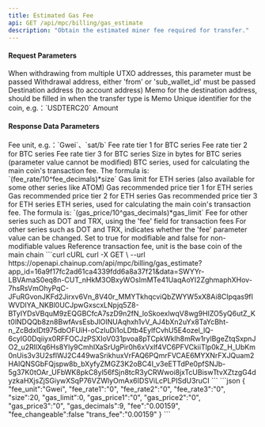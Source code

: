 ---
title: Estimated Gas Fee
api: GET /api/mpc/billing/gas_estimate
description: "Obtain the estimated miner fee required for transfer."
---

#### Request Parameters
<ParamField query="sub_wallet_id" type="integer">
    When withdrawing from multiple UTXO addresses, this parameter must be passed
</ParamField>
<ParamField query="from" type="string">
    Withdrawal address, either 'from' or 'sub_wallet_id' must be passed
</ParamField>
<ParamField query="to" type="string" required>
    Destination address (to account address)
</ParamField>
<ParamField query="memo" type="string">
    Memo for the destination address, should be filled in when the transfer type is Memo
</ParamField>
<ParamField query="symbol" type="string" required>
    Unique identifier for the coin, e.g.：`USDTERC20`
</ParamField>
<ParamField query="amount" type="string" required>
    Amount
</ParamField>


#### Response Data Parameters
<Expandable title="object">
    <ResponseField name="fee_unit" type="string">Fee unit, e.g.：`Gwei`、`sat/b`</ResponseField>
    <ResponseField name="fee_rate1" type="string">Fee rate tier 1 for BTC series</ResponseField>
    <ResponseField name="fee_rate2" type="string">Fee rate tier 2 for BTC series</ResponseField>
    <ResponseField name="fee_rate3" type="string">Fee rate tier 3 for BTC series</ResponseField>
    <ResponseField name="size" type="long">Size in bytes for BTC series (parameter value cannot be modified)</ResponseField>
<ResponseField name="fee_decimals" type="integer">BTC series, used for calculating the main coin's transaction fee. The formula is: `(fee_rate/10^fee_decimals)*size`</ResponseField>
<ResponseField name="gas_limit" type="long">Gas limit for ETH series (also available for some other series like ATOM)</ResponseField>
<ResponseField name="gas_price1" type="string">Gas recommended price tier 1 for ETH series</ResponseField>
<ResponseField name="gas_price2" type="string">Gas recommended price tier 2 for ETH series</ResponseField>
<ResponseField name="gas_price3" type="string">Gas recommended price tier 3 for ETH series</ResponseField>
<ResponseField name="gas_decimals" type="integer">ETH series, used for calculating the main coin's transaction fee. The formula is: `(gas_price/10^gas_decimals)*gas_limit`</ResponseField>
    <ResponseField name="fee" type="string">Fee for other series such as DOT and TRX, using the 'fee' field for transaction fees</ResponseField>
    <ResponseField name="fee_changeable" type="bool">For other series such as DOT and TRX, indicates whether the 'fee' parameter value can be changed. Set to true for modifiable and false for non-modifiable values</ResponseField>
    <ResponseField name="trans_fee" type="integer">Reference transaction fee, unit is the base coin of the main chain</ResponseField>
</Expandable>



<RequestExample>
  ```curl cURL
  curl -X GET \
  --url https://openapi.chainup.com/api/mpc/billing/gas_estimate?app_id=16a9f17fc2ad61ca4339fdd6a8a37f21&data=SWYYr-LBVAmaS0eq8n-CUT_nHkM3OBxyWOsImMTe41UaqAoYI2ZghmaphXHov-7hsRsVmOhyPqC-JFuRGvonJKFd2Jirxv6Vn_8V40r_MMYTkhqcviQbZWYW5xX8Ai8CIpqas9fIWVDIYA_NKBl0UCJpwGxscxLNpjq5Z8-BTyIYDsVBquM9zEQGBCfcA7szD9n2fN_loSkoexlwqV8wg9HIZO5yQ6utZ_Kt0lNDQQb8zn8BwfAvsEsbJlOINUAqhxh1vV_AJ4bXn2uYx8TaYcBht-n_ZcBdxIDt975dbOFUiH-oCzIuDi1oLDtb4EylfCvhU5E4ozel_lQ-6cyIG0Dqiiyx0RFFOCJzPSXIoV031pvoa8pTCpkWklh8mRw1rylBgeZtqSxpnJO2_u2RIlXq6Hs8Yly9CmhIXaSrUgPir0h6xVxlf4VC6PFVCkiiTlp0kZ_H_UbKm0nUis3v3U2sflWJ2C449waSrikhuxVrFAQ6PQmrFVCAE6MYXNrFXJQuam2HAIQNSGbFQjspw8b_bXyfyZMGZ3K2oBC4I_v3eETTdPe0pfSNJb-5g37K0tOAr_UFbWK8pkC8yl56fSjn8tcR3yCRWwoi8jxTcUBiswTtvXZtzgG4dyzkaHXjsZjSGiywXSqP76VZWlyOmAx6IDSViLcPLPISdU3ruCI
  ```
</RequestExample>



<ResponseExample>
```json
{
    "fee_unit":"Gwei",
    "fee_rate1":"0",
    "fee_rate2":"0",
    "fee_rate3":"0",
    "size":20,
    "gas_limit":0,
    "gas_price1":"0",
    "gas_price2":"0",
    "gas_price3":"0",
    "gas_decimals":9,
    "fee":"0.00159",
    "fee_changeable":false
    "trans_fee":"0.00159"
}
```
</ResponseExample>